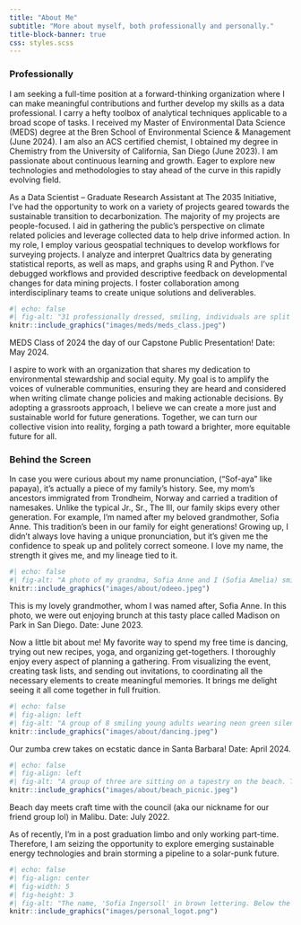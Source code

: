 ```yaml
---
title: "About Me"
subtitle: "More about myself, both professionally and personally."
title-block-banner: true
css: styles.scss
---
```


### Professionally

I am seeking a full-time position at a forward-thinking organization where I can make meaningful contributions and further develop my skills as a data professional. I carry a hefty toolbox of analytical techniques applicable to a broad scope of tasks. I received my Master of Environmental Data Science (MEDS) degree at the Bren School of Environmental Science & Management (June 2024). I am also an ACS certified chemist, I obtained my degree in Chemistry from the University of California, San Diego (June 2023). I am passionate about continuous learning and growth. Eager to explore new technologies and methodologies to stay ahead of the curve in this rapidly evolving field.

As a Data Scientist -- Graduate Research Assistant at The 2035 Initiative, I've had the opportunity to work on a variety of projects geared towards the sustainable transition to decarbonization. The majority of my projects are people-focused. I aid in gathering the public's perspective on climate related policies and leverage collected data to help drive informed action. In my role, I employ various geospatial techniques to develop workflows for surveying projects. I analyze and interpret Qualtrics data by generating statistical reports, as well as maps, and graphs using R and Python. I've debugged workflows and provided descriptive feedback on developmental changes for data mining projects. I foster collaboration among interdisciplinary teams to create unique solutions and deliverables.

::: column-margin
```r
#| echo: false
#| fig-alt: "31 professionally dressed, smiling, individuals are split into two rows. There are 29 MEDS students, one professor, and one dean (both are on the bottom right side). There are palm trees and a big red fish sculpture attached to a pole in the background."
knitr::include_graphics("images/meds/meds_class.jpeg")
```

::: {.center-text .extra-small-text .dark-gray-text .topbr}
MEDS Class of 2024 the day of our Capstone Public Presentation! Date: May 2024.
:::
:::

I aspire to work with an organization that shares my dedication to environmental stewardship and social equity. My goal is to amplify the voices of vulnerable communities, ensuring they are heard and considered when writing climate change policies and making actionable decisions. By adopting a grassroots approach, I believe we can create a more just and sustainable world for future generations. Together, we can turn our collective vision into reality, forging a path toward a brighter, more equitable future for all.

### Behind the Screen

In case you were curious about my name pronunciation, ("Sof-aya" like papaya), it's actually a piece of my family's history. See, my mom's ancestors immigrated from Trondheim, Norway and carried a tradition of namesakes. Unlike the typical Jr., Sr., The III, our family skips every other generation. For example, I'm named after my beloved grandmother, Sofia Anne. This tradition's been in our family for eight generations! Growing up, I didn't always love having a unique pronunciation, but it's given me the confidence to speak up and politely correct someone. I love my name, the strength it gives me, and my lineage tied to it.

::: column-margin
```r
#| echo: false
#| fig-alt: "A photo of my grandma, Sofia Anne and I (Sofia Amelia) smiling at a resturant. She is on the left, wearing a bright coral sweater, a light green dress, with a tan wicker purse on her lap. I (Sofia Amelia) am on the right wearing a white fuzzy sweater, pink dress, and a pearl necklace."
knitr::include_graphics("images/about/odeeo.jpeg")
```

::: {.center-text .extra-small-text .dark-gray-text .topbr}
This is my lovely grandmother, whom I was named after, Sofia Anne. In this photo, we were out enjoying brunch at this tasty place called Madison on Park in San Diego. Date: June 2023.
:::
:::

Now a little bit about me! My favorite way to spend my free time is dancing, trying out new recipes, yoga, and organizing get-togethers. I thoroughly enjoy every aspect of planning a gathering. From visualizing the event, creating task lists, and sending out invitations, to coordinating all the necessary elements to create meaningful memories. It brings me delight seeing it all come together in full fruition.

::: column-margin
```r
#| echo: false
#| fig-align: left
#| fig-alt: "A group of 8 smiling young adults wearing neon green silent disco headphones around their necks. They are wearing a mixture of different tank tops, shorts, and tees for working out. There are palm trees, a life guard tower, the pier with string lightsm and a person sitting in the grass in the background."
knitr::include_graphics("images/about/dancing.jpeg")
```

::: {.center-text .extra-small-text .dark-gray-text .topbr}
Our zumba crew takes on ecstatic dance in Santa Barbara! Date: April 2024.
:::
:::

::: column-margin
```r
#| echo: false
#| fig-align: left
#| fig-alt: "A group of three are sitting on a tapestry on the beach. There is art supplies and charcuterie board filled with cookies, crackers, cheeses, and treats on the tapestry. Bags of chips and other art supplies like paper, colored penciles, cups are on the tapestry. A young woman in a black hoodie wearing a blanket is sitting on the tapestry in the center and taking a photo of the young man on the right. The young man on the right's fingers and legs are in the picture and is drawing on a paper ontop of a folded chess board. Another young man is leaning on a pillow and using an amazon box to draw on a piece of paper. There are four young men playing spike ball on the beach in the background."
knitr::include_graphics("images/about/beach_picnic.jpeg")
```

::: {.center-text .extra-small-text .dark-gray-text .topbr}
Beach day meets craft time with the council (aka our nickname for our friend group lol) in Malibu. Date: July 2022.
:::
:::

As of recently, I'm in a post graduation limbo and only working part-time. Therefore, I am seizing the opportunity to explore emerging sustainable energy technologies and brain storming a pipeline to a solar-punk future.

```r
#| echo: false
#| fig-align: center
#| fig-width: 5
#| fig-height: 3
#| fig-alt: "The name, 'Sofia Ingersoll' in brown lettering. Below the name sits a cartoon of a brown computer with code script. Appearing beind the computer icon is a cloud."
knitr::include_graphics("images/personal_logot.png")
```
